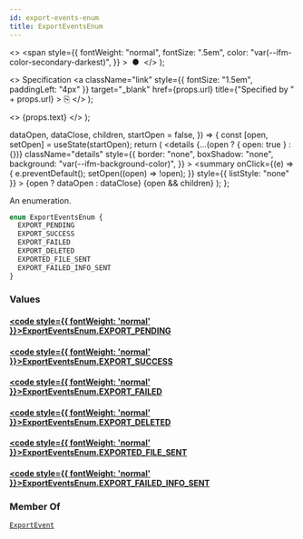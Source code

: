 ```yaml
---
id: export-events-enum
title: ExportEventsEnum
---
```


  <>
    <span
      style={{
        fontWeight: "normal",
        fontSize: ".5em",
        color: "var(--ifm-color-secondary-darkest)",
      }}
    >
      &nbsp;●&nbsp;
    </span>
  </>
);

  <>
    Specification
    <a
      className="link"
      style={{ fontSize: "1.5em", paddingLeft: "4px" }}
      target="\_blank"
      href={props.url}
      title={"Specified by " + props.url}
    >
      ⎘
    </a>
  </>
);

  <>
    <span className={props.class}>{props.text}</span>
  </>
);


  dataOpen,
  dataClose,
  children,
  startOpen = false,
}) => {
  const [open, setOpen] = useState(startOpen);
  return (
    <details
      {...(open ? { open: true } : {})}
      className="details"
      style={{
        border: "none",
        boxShadow: "none",
        background: "var(--ifm-background-color)",
      }}
    >
      <summary
        onClick={(e) => {
          e.preventDefault();
          setOpen((open) => !open);
        }}
        style={{ listStyle: "none" }}
      >
        {open ? dataOpen : dataClose}
      </summary>
      {open && children}
    </details>
  );
};

An enumeration.

```graphql
enum ExportEventsEnum {
  EXPORT_PENDING
  EXPORT_SUCCESS
  EXPORT_FAILED
  EXPORT_DELETED
  EXPORTED_FILE_SENT
  EXPORT_FAILED_INFO_SENT
}
```

### Values

#### [<code style={{ fontWeight: 'normal' }}>ExportEventsEnum.<b>EXPORT_PENDING</b></code>](#)

>

#### [<code style={{ fontWeight: 'normal' }}>ExportEventsEnum.<b>EXPORT_SUCCESS</b></code>](#)

>

#### [<code style={{ fontWeight: 'normal' }}>ExportEventsEnum.<b>EXPORT_FAILED</b></code>](#)

>

#### [<code style={{ fontWeight: 'normal' }}>ExportEventsEnum.<b>EXPORT_DELETED</b></code>](#)

>

#### [<code style={{ fontWeight: 'normal' }}>ExportEventsEnum.<b>EXPORTED_FILE_SENT</b></code>](#)

>

#### [<code style={{ fontWeight: 'normal' }}>ExportEventsEnum.<b>EXPORT_FAILED_INFO_SENT</b></code>](#)

>

### Member Of

[`ExportEvent`](../../../api-reference/miscellaneous/objects/export-event) <Badge class="badge badge--secondary" text="object"/>
